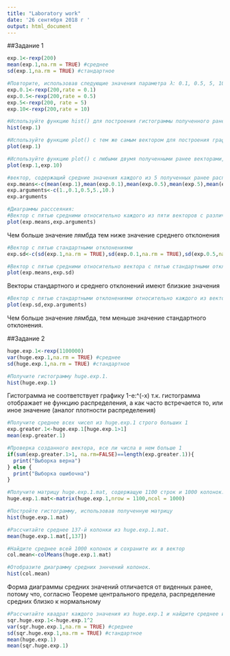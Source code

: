 ```yaml
---
title: "Laboratory work"
date: '26 сентября 2018 г '
output: html_document
---
```


##Задание 1

```r
exp.1<-rexp(200)
mean(exp.1,na.rm = TRUE) #среднее
sd(exp.1,na.rm = TRUE) #стандартное

#Повторите, использовав следующие значения параметра λ: 0.1, 0.5, 5, 10
exp.0.1<-rexp(200,rate = 0.1)
exp.0.5<-rexp(200,rate = 0.5)
exp.5<-rexp(200, rate = 5)
exp.10<-rexp(200,rate = 10)

#Используйте функцию hist() для построения гистограммы полученного ранее стандартного распределения
hist(exp.1)

#Используйте функцию plot() с тем же самым вектором для построения графика значений в порядке следования.
plot(exp.1)

#Используйте функцию plot() с любыми двумя полученными ранее векторами, чтобы получить диаграмму рассеяния  этих векторов относительно друг друга
plot(exp.1,exp.10)

#вектор, содержащий средние значения каждого из 5 полученных ранее распределений в порядке их создания
exp.means<-c(mean(exp.1),mean(exp.0.1),mean(exp.0.5),mean(exp.5),mean(exp.10))
exp.arguments<-c(1.,0.1,0.5,5.,10.)
exp.arguments

#Диаграммы расссеяния:
#Вектор с пятью средними относительно каждого из пяти векторов с различными значениями λ
plot(exp.means,exp.arguments)

```
Чем больше значение лямбда тем ниже значение среднего отклонения


```r
#Вектор с пятью стандартными отклонениями
exp.sd<-c(sd(exp.1,na.rm = TRUE),sd(exp.0.1,na.rm = TRUE),sd(exp.0.5,na.rm = TRUE),sd(exp.5,na.rm = TRUE),sd(exp.10,na.rm = TRUE))

#Вектор с пятью средними относительно вектора с пятью стандартными отклонениями
plot(exp.means,exp.sd)
```
Векторы стандартного и среднего отклонений имеют близкие значения
```r
#Вектор с пятью стандартными отклонениями относительно каждого из векторов
plot(exp.sd,exp.arguments)
```

Чем больше значение лямбда, тем меньше значение стандартного отклонения.

##Задание 2
```r
huge.exp.1<-rexp(1100000)
var(huge.exp.1,na.rm = TRUE) #среднее
sd(huge.exp.1,na.rm = TRUE) #стандартное

#Получите гистограмму huge.exp.1.
hist(huge.exp.1)
```


Гистограмма не соответствует графику 1-e:^(-x) т.к. гистограмма отображает не функцию распределения, а как часто встречается то, или иное значение (аналог плотности распределения)

```r
#Получите среднее всех чисел из huge.exp.1 строго больших 1
exp.greater.1<-huge.exp.1[huge.exp.1>1]
mean(exp.greater.1)

#Проверка созданного вектора, все ли числа в нем больше 1
if(sum(exp.greater.1>1, na.rm=FALSE)==length(exp.greater.1)){
  print("Выборка верна")
} else {
  print("Выборка ошибочна")
}

#Получите матрицу huge.exp.1.mat, содержащую 1100 строк и 1000 колонок.
huge.exp.1.mat<-matrix(huge.exp.1,nrow = 1100,ncol = 1000)

#Постройте гистограмму, использовав полученную матрицу
hist(huge.exp.1.mat)

#Рассчитайте среднее 137-й колонки из huge.exp.1.mat.
mean(huge.exp.1.mat[,137])

#Найдите среднее всей 1000 колонок и сохраните их в вектор
col.mean<-colMeans(huge.exp.1.mat)

#Отобразите диаграмму средних зннчений колонок.
hist(col.mean)

```


Форма диаграммы средних значений отличается от виденных ранее, потому что, согласно Теореме центрального предела, распределение средних близко к нормальному
```r
#Рассчитайте квадрат каждого значения из huge.exp.1 и найдите среднее и стандартное отклонение полученного вектора квадратов.
sqr.huge.exp.1<-huge.exp.1^2
var(sqr.huge.exp.1,na.rm = TRUE) #среднее
sd(sqr.huge.exp.1,na.rm = TRUE) #стандартное
mean(huge.exp.1)
mean(sqr.huge.exp.1)
```

